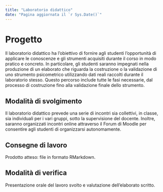 ```yaml
---
title: "Laboratorio didattico"
date: "Pagina aggiornata il `r Sys.Date()`"
---
```


# Progetto

Il laboratorio didattico ha l'obiettivo di fornire agli studenti l'opportunità di applicare le conoscenze e gli strumenti acquisiti durante il corso in modo pratico e concreto. In particolare, gli studenti saranno impegnati nella produzione di un elaborato che riguarda la costruzione o la validazione di uno strumento psicometrico utilizzando dati reali raccolti durante il laboratorio stesso. Questo percorso include tutte le fasi necessarie, dal processo di costruzione fino alla validazione finale dello strumento.

## Modalità di svolgimento

Il laboratorio didattico prevede una serie di incontri sia collettivi, in classe, sia individuali per i vari gruppi, sotto la supervisione del docente. Inoltre, saranno organizzati incontri online attraverso il Forum di Moodle per consentire agli studenti di organizzarsi autonomamente.

## Consegne di lavoro

Prodotto atteso: file in formato RMarkdown. 

## Modalità di verifica

Presentazione orale del lavoro svolto e valutazione dell'elaborato scritto.

    


